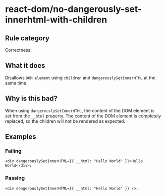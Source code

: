 # react-dom/no-dangerously-set-innerhtml-with-children

## Rule category

Correctness.

## What it does

Disallows `DOM element` using `children` and `dangerouslySetInnerHTML` at the same time.

## Why is this bad?

When using `dangerouslySetInnerHTML`, the content of the DOM element is set from the `__html` property. The content of the DOM element is completely replaced, so the children will not be rendered as expected.

## Examples

### Failing

```tsx {1}
<div dangerouslySetInnerHTML={{ __html: "Hello World" }}>Hello World</div>;
```

### Passing

```tsx
<div dangerouslySetInnerHTML={{ __html: "Hello World" }} />;
```
